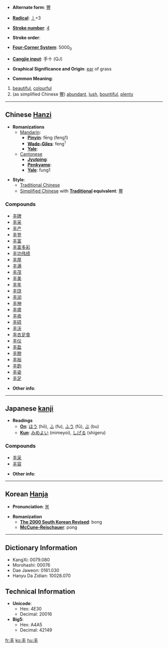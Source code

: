 * '''Alternate form''': [[豐]]

* '''[[Wiktionary:Chinese radical index| Radical]]''': [[Wiktionary:Chinese radical index 丨|丨]]+3

* '''[[Wiktionary:Chinese total strokes index|Stroke number]]''': [[Wiktionary:Chinese total strokes index 4|4]]

* '''Stroke order''': 

* '''[[Wiktionary:Chinese four corner index|Four-Corner System]]''': 5000<sub>0</sub>

* '''[[Wiktionary:Chinese Cangjie index|Cangjie input]]''': 手十 (QJ)

* '''Graphical Significance and Origin''': [[ear]] of grass

* '''Common Meaning''': 
#[[beautiful]], [[colourful]]
#(as simplified Chinese [[豐]]) [[abundant]], [[lush]], [[bountiful]], [[plenty]]

----

== Chinese [[Hanzi]] ==

* '''Romanizations'''
** [[Mandarin]]:
*** '''[[Pinyin]]''': fēng (feng1)
*** '''[[Wade-Giles]]''': feng<sup>1</sup>
*** '''[[Yale]]''': 
**[[Cantonese]]
***'''[[Jyutping]]''':
***'''[[Penkyamp]]''': 
***'''[[Yale]]''': fung1

* '''Style''':  
** [[Traditional Chinese]]
** [[Simplified Chinese]] with '''[[Traditional Chinese|Traditional]] equivalent''': [[豐]]

===Compounds===
*[[丰碑]]
*[[丰采]]
*[[丰产]]
*[[丰登]]
*[[丰富]]
*[[丰富多彩]]
*[[丰功伟绩]]
*[[丰厚]]
*[[丰满]]
*[[丰茂]]
*[[丰美]]
*[[丰年]]
*[[丰饶]]
*[[丰润]]
*[[丰神]]
*[[丰盛]]
*[[丰收]]
*[[丰硕]]
*[[丰沃]]
*[[丰衣足食]]
*[[丰仪]]
*[[丰盈]]
*[[丰腴]]
*[[丰裕]]
*[[丰韵]]
*[[丰姿]]
*[[丰足]]

* '''Other info''': 

----

== Japanese [[kanji]] ==

* '''Readings'''
** '''[[On]]''': [[ほう]] (hō), [[ふ]] (fu), [[ふう]] (fū), [[ぶ]] (bu)
** '''[[Kun]]''': [[みめよい]] (mimeyoi), [[しげる]] (shigeru)

===Compounds===
*[[丰采]]
*[[丰容]]

* '''Other info''':  

----

== Korean [[Hanja]] ==

* '''Pronunciation''': [[봉]]

* '''Romanization'''
** '''[[The 2000 South Korean Revised Romanization|The 2000 South Korean Revised]]''': bong
** '''[[McCune-Reischauer]]''': pong

----

== Dictionary Information ==

* KangXi: 0079.080
* Morohashi: 00076
* Dae Jaweon: 0161.030
* Hanyu Da Zidian: 10028.070

== Technical Information ==

* '''Unicode''':
** Hex: 4E30
** Decimal: 20016
* '''Big5''':
** Hex: A4A5
** Decimal: 42149

[[fr:丰]]
[[ko:丰]]
[[hu:丰]]